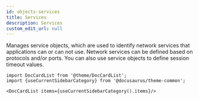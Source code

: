 ```yaml
---
id: objects-services
title: Services
description: Services
custom_edit_url: null
---
```




Manages service objects, which are used to identify network services that applications can or can not use.
Network services can be defined based on protocols and/or ports. You can also use service objects
to define session timeout values.




```mdx-code-block
import DocCardList from '@theme/DocCardList';
import {useCurrentSidebarCategory} from '@docusaurus/theme-common';

<DocCardList items={useCurrentSidebarCategory().items}/>
```
      
